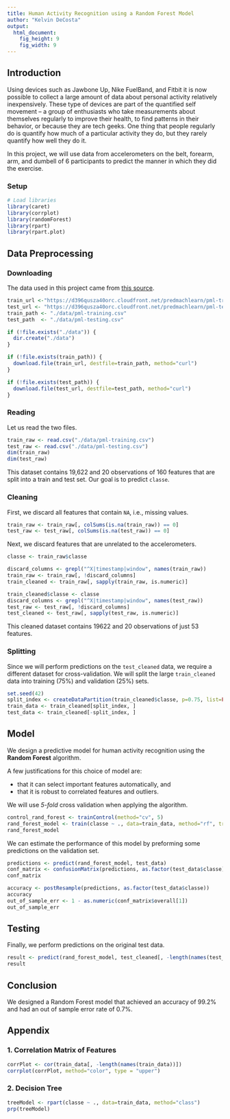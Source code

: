 ```yaml
---
title: Human Activity Recognition using a Random Forest Model
author: "Kelvin DeCosta"
output:
  html_document:
    fig_height: 9
    fig_width: 9
---
```


## Introduction

Using devices such as Jawbone Up, Nike FuelBand, and Fitbit it is now possible to collect a large amount of data about personal activity relatively inexpensively.
These type of devices are part of the quantified self movement – a group of enthusiasts who take measurements about themselves regularly to improve their health, to find patterns in their behavior, or because they are tech geeks.
One thing that people regularly do is quantify how much of a particular activity they do, but they rarely quantify how well they do it.  

In this project, we will use data from accelerometers on the belt, forearm, arm, and dumbell of 6 participants to predict the manner in which they did the exercise.  

### Setup

```r
# Load libraries
library(caret)
library(corrplot)
library(randomForest)
library(rpart)
library(rpart.plot)
```

## Data Preprocessing

### Downloading

The data used in this project came from [this source](http://groupware.les.inf.puc-rio.br/har).

```r
train_url <-"https://d396qusza40orc.cloudfront.net/predmachlearn/pml-training.csv"
test_url <- "https://d396qusza40orc.cloudfront.net/predmachlearn/pml-testing.csv"
train_path <- "./data/pml-training.csv"
test_path  <- "./data/pml-testing.csv"

if (!file.exists("./data")) {
  dir.create("./data")
}

if (!file.exists(train_path)) {
  download.file(train_url, destfile=train_path, method="curl")
}

if (!file.exists(test_path)) {
  download.file(test_url, destfile=test_path, method="curl")
}
```

### Reading

Let us read the two files.

```r
train_raw <- read.csv("./data/pml-training.csv")
test_raw <- read.csv("./data/pml-testing.csv")
dim(train_raw)
dim(test_raw)
```

This dataset contains 19,622 and 20 observations of 160 features that are split into a train and test set.
Our goal is to predict `classe`.

### Cleaning

First, we discard all features that contain `NA`, i.e., missing values.

```r
train_raw <- train_raw[, colSums(is.na(train_raw)) == 0] 
test_raw <- test_raw[, colSums(is.na(test_raw)) == 0] 
```

Next, we discard features that are unrelated to the accelerometers.

```r
classe <- train_raw$classe

discard_columns <- grepl("^X|timestamp|window", names(train_raw))
train_raw <- train_raw[, !discard_columns]
train_cleaned <- train_raw[, sapply(train_raw, is.numeric)]

train_cleaned$classe <- classe
discard_columns <- grepl("^X|timestamp|window", names(test_raw))
test_raw <- test_raw[, !discard_columns]
test_cleaned <- test_raw[, sapply(test_raw, is.numeric)]
```

This cleaned dataset contains 19622 and 20 observations of just 53 features.

### Splitting

Since we will perform predictions on the `test_cleaned` data, we require a different dataset for cross-validation.
We will split the large `train_cleaned` data into training (75%) and validation (25%) sets.

```r
set.seed(42)
split_index <- createDataPartition(train_cleaned$classe, p=0.75, list=FALSE)
train_data <- train_cleaned[split_index, ]
test_data <- train_cleaned[-split_index, ]
```

## Model

We design a predictive model for human activity recognition using the **Random Forest** algorithm.

A few justifications for this choice of model are:

- that it can select important features automatically, and
- that it is robust to correlated features and outliers.

We will use _5-fold_ cross validation when applying the algorithm.

```r
control_rand_forest <- trainControl(method="cv", 5)
rand_forest_model <- train(classe ~ ., data=train_data, method="rf", trControl=control_rand_forest, ntree=128)
rand_forest_model
```

We can estimate the performance of this model by preforming some predictions on the validation set.

```r
predictions <- predict(rand_forest_model, test_data)
conf_matrix <- confusionMatrix(predictions, as.factor(test_data$classe))
conf_matrix
```

```r
accuracy <- postResample(predictions, as.factor(test_data$classe))
accuracy
out_of_sample_err <- 1 - as.numeric(conf_matrix$overall[1])
out_of_sample_err
```

## Testing

Finally, we perform predictions on the original test data.

```r
result <- predict(rand_forest_model, test_cleaned[, -length(names(test_cleaned))]) # Discard `problem_id`.
result
```

## Conclusion

We designed a Random Forest model that achieved an accuracy of 99.2% and had an out of sample error rate of 0.7%.

## Appendix

### 1. Correlation Matrix of Features

```r
corrPlot <- cor(train_data[, -length(names(train_data))])
corrplot(corrPlot, method="color", type = "upper")
```

### 2. Decision Tree

```r
treeModel <- rpart(classe ~ ., data=train_data, method="class")
prp(treeModel)
```